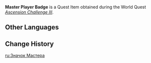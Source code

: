{{Item Infobox
|id           = 339904
|image        = Item Master Player Badge.png
|type         = Quest Items
|group        = Player Badges
|quality      = 4
|description  = Those who reach the level at which they may complete the Master player Trial shall receive this Player Badge.<br />They say that few are the players who can obtain this badge, and each of them has their own unique take on the game.<br />Victory, it seems, may no longer be the sole object here.
|source1      = [[Ascension Challenge III]]
|memento      = Yes
}}
'''Master Player Badge''' is a Quest Item obtained during the World Quest ''[[Ascension Challenge III]]''.

==Other Languages==
{{Other Languages|default_hidden = 1
|en      = Master Player Badge
|zhs     = 大师牌手徽章
|zhs_rm  = Dàshī Páishǒu Huīzhāng
|zht     = 大師牌手徽章
|zht_rm  = Dàshī Páishǒu Huīzhāng
|ja      = マスタープレイヤーメダル
|ja_rm   = Masutaa Pureiyaa Medaru
|ko      = 마스터 플레이어 배지
|ko_rm   = Maseuteo Peulleieo Baeji
|es      = Medalla de {{MC|m=invocador maestro|f=invocadora maestra}}
|fr      = Badge de {{MC|m=joueur|f=joueuse}} maître
|ru      = Значок Мастера
|th      = ตราผู้เล่นระดับปรมาจารย์
|th_rm   = 
|vi      = Huy Hiệu Bài Thủ Bậc Thầy
|de      = Kartenspielwappen – Experte
|id      = Lencana Pemain Master
|pt      = Emblema de Jogador Mestre
|tr      = Usta Oyuncu Rozeti
|it      = Distintivo del giocatore maestro
}}
==Change History==
{{Change History|3.3}}

[[ru:Значок Мастера]]